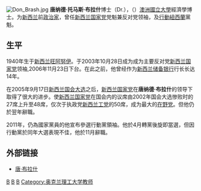 [[File:Don_Brash.jpg|thumb]]
'''唐纳德·托马斯·布拉什'''博士（Dr.'''{{lang|en|Donald Thomas Brash}}'''），（{{bd|1940年|9月24日}}）[[澳洲國立大學|澳洲國立大學]]經濟學博士。为[[新西兰|新西兰]]前[[政治家|政治家]]，曾任[[新西兰国家党|新西兰国家党]]党魁兼反对党领袖，及[[行動紐西蘭|行動紐西蘭]]黨魁。

==生平==
1940年生于[[新西兰|新西兰]][[旺阿努伊|旺阿努伊]]。于2003年10月28日成为成为主要反对党[[新西兰国家党|新西兰国家党]]领袖,2006年11月23日下台。在此之前，他曾经作为[[新西兰储备银行|新西兰储备银行]]行长长达14年。

在2005年9月17日[[新西兰国会大选|新西兰国会大选]]之后，[[新西兰国家党|新西兰国家党]]在'''唐纳德·布拉什'''的领导下取得了很大的进步。使[[新西兰国家党|新西兰国家党]]在国会内的议席由2002年国会大选惨败时的27席上升至48席，仅次于执政党[[新西兰工党|新西兰工党]]的50席，成为最大的[[在野党|在野党]]。但他仍於翌年辭職。

2011年，仍為國家黨員的他宣布參選行動黨領袖。他於4月轉黨後旋即當選，但因行動黨於同年大選表現不佳，他於11月辭職。

==外部链接==
*[http://www.donbrash.com 唐·布拉什]{{Wayback|url=http://www.donbrash.com/ |date=20210104171159 }}

{{Authority control}}
[[Category:新西蘭人|B]]
[[Category:坎特伯雷大學校友|B]]
[[Category:澳大利亚国立大学校友|B]]
[[Category:奥克兰理工大学教师|Category:奥克兰理工大学教师]]
